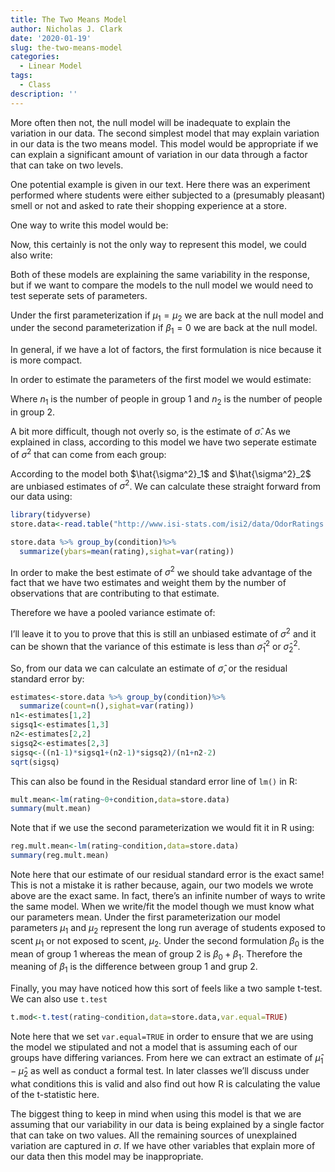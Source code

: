 ```yaml
---
title: The Two Means Model
author: Nicholas J. Clark
date: '2020-01-19'
slug: the-two-means-model
categories:
  - Linear Model
tags:
  - Class
description: ''
---
```


More often then not, the null model will be inadequate to explain the variation in our data.  The second simplest model that may explain variation in our data is the two means model.  This model would be appropriate if we can explain a significant amount of variation in our data through a factor that can take on two levels.

One potential example is given in our text.  Here there was an experiment performed where students were either subjected to a (presumably pleasant) smell or not and asked to rate their shopping experience at a store.

One way to write this model would be:

\begin{align*}
i& = \mbox{1 if exposed to scent, 2 if not}\\
j& = \mbox{Student exposed to scent}\\
y_{i,j}& = \mbox{Rating given by student }i,j\\
y_{i,j}&= \mu_i + \epsilon_{i,j}\\
\epsilon_{i,j}&\sim iid(0,\sigma)
\end{align*}

Now, this certainly is not the only way to represent this model, we could also write:

\begin{align*}
i&=\mbox{Student}\\
x_i& = \mbox{1 if student i is exposed to scent, 0 otherwise}\\
y_{i,j}& = \mbox{Rating given by student }i\\
y_{i,j}&= \beta_0 + \beta_1 x_i + \epsilon_{i}\\
\epsilon_{i}&\sim iid(0,\sigma)
\end{align*}

Both of these models are explaining the same variability in the response, but if we want to compare the models to the null model we would need to test seperate sets of parameters.

Under the first parameterization if $\mu_1 = \mu_2$ we are back at the null model and under the second parameterization if $\beta_1=0$ we are back at the null model.

In general, if we have a lot of factors, the first formulation is nice because it is more compact.

In order to estimate the parameters of the first model we would estimate:

\begin{align*}
\hat{\mu_1}&=\frac{1}{n_1}\sum_{j=1}^{n_1} y_{1,j}\\
\hat{\mu_2}&=\frac{1}{n_2}\sum_{j=1}^{n_2} y_{2,j}\\
\end{align*}

Where $n_1$ is the number of people in group 1 and $n_2$ is the number of people in group 2.

A bit more difficult, though not overly so, is the estimate of $\hat{\sigma}$.  As we explained in class, according to this model we have two seperate estimate of $\sigma^2$ that can come from each group:

\begin{align*}
\hat{\sigma^2}_1 &= \frac{1}{n_1-1}\sum_{j=1}^{n_1}(y_{1,j}-\bar{y_1})^2\\
\hat{\sigma^2}_2 &= \frac{1}{n_2-1}\sum_{j=1}^{n_2}(y_{2,j}-\bar{y_2})^2
\end{align*}

According to the model both $\hat{\sigma^2}_1$ and $\hat{\sigma^2}_2$ are unbiased estimates of $\sigma^2$.  We can calculate these straight forward from our data using:

```r
library(tidyverse)
store.data<-read.table("http://www.isi-stats.com/isi2/data/OdorRatings.txt",header=T)

store.data %>% group_by(condition)%>%
  summarize(ybars=mean(rating),sighat=var(rating))
```

In order to make the best estimate of $\sigma^2$ we should take advantage of the fact that we have two estimates and weight them by the number of observations that are contributing to that estimate.

Therefore we have a pooled variance estimate of:

\begin{align*}
\hat{\sigma}^2&= \frac{(n_1-1)\hat{\sigma}^2_1+(n_2-1)\hat{\sigma}^2_2}{n_1+n_2-2}
\end{align*}

I'll leave it to you to prove that this is still an unbiased estimate of $\sigma^2$ and it can be shown that the variance of this estimate is less than $\hat{\sigma}^2_1$ or $\hat{\sigma}^2_2$.

So, from our data we can calculate an estimate of $\hat{\sigma}$, or the residual standard error by:

```r
estimates<-store.data %>% group_by(condition)%>%
  summarize(count=n(),sighat=var(rating))
n1<-estimates[1,2]
sigsq1<-estimates[1,3]
n2<-estimates[2,2]
sigsq2<-estimates[2,3]
sigsq<-((n1-1)*sigsq1+(n2-1)*sigsq2)/(n1+n2-2)
sqrt(sigsq)
```


This can also be found in the Residual standard error line of `lm()` in R:

```r
mult.mean<-lm(rating~0+condition,data=store.data)
summary(mult.mean)
```


Note that if we use the second parameterization we would fit it in R using:

```r
reg.mult.mean<-lm(rating~condition,data=store.data)
summary(reg.mult.mean)
```

Note here that our estimate of our residual standard error is the exact same!  This is not a mistake it is rather because, again, our two models we wrote above are the exact same.  In fact, there's an infinite number of ways to write the same model.  When we write/fit the model though we must know what our parameters mean.  Under the first parameterization our model parameters $\mu_1$ and $\mu_2$ represent the long run average of students exposed to scent $\mu_1$ or not exposed to scent, $\mu_2$.  Under the second formulation $\beta_0$ is the mean of group 1 whereas the mean of group 2 is $\beta_0+\beta_1$.  Therefore the meaning of $\beta_1$ is the difference between group 1 and grup 2.


Finally, you may have noticed how this sort of feels like a two sample t-test.  We can also use `t.test`

```r
t.mod<-t.test(rating~condition,data=store.data,var.equal=TRUE)
```

Note here that we set `var.equal=TRUE` in order to ensure that we are using the model we stipulated and not a model that is assuming each of our groups have differing variances.  From here we can extract an estimate of $\hat{\mu}_1-\hat{\mu}_2$ as well as conduct a formal test.  In later classes we'll discuss under what conditions this is valid and also find out how R is calculating the value of the t-statistic here.


The biggest thing to keep in mind when using this model is that we are assuming that our variability in our data is being explained by a single factor that can take on two values.  All the remaining sources of unexplained variation are captured in $\sigma$.  If we have other variables that explain more of our data then this model may be inappropriate.